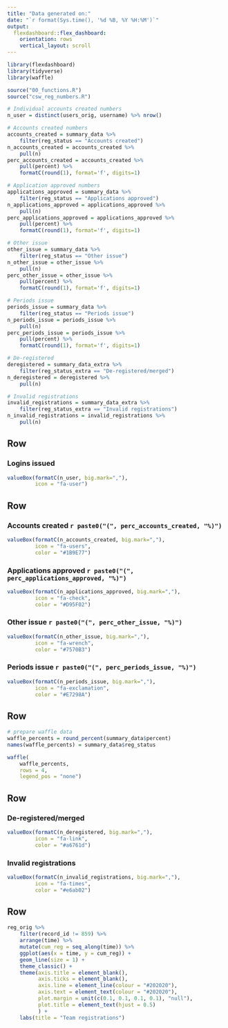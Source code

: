 ```yaml
---
title: "Data generated on:"
date: "`r format(Sys.time(), '%d %B, %Y %H:%M')`"
output: 
  flexdashboard::flex_dashboard:
    orientation: rows
    vertical_layout: scroll
---
```


```r
library(flexdashboard)
library(tidyverse)
library(waffle)

source("00_functions.R")
source("csw_reg_numbers.R")
```

```r
# Individual accounts created numbers
n_user = distinct(users_orig, username) %>% nrow()

# Accounts created numbers
accounts_created = summary_data %>% 
    filter(reg_status == "Accounts created") 
n_accounts_created = accounts_created %>% 
    pull(n)
perc_accounts_created = accounts_created %>%
    pull(percent) %>% 
    formatC(round(1), format='f', digits=1)

# Application approved numbers
applications_approved = summary_data %>% 
    filter(reg_status == "Applications approved") 
n_applications_approved = applications_approved %>% 
    pull(n)
perc_applications_approved = applications_approved %>%
    pull(percent) %>% 
    formatC(round(1), format='f', digits=1)

# Other issue
other_issue = summary_data %>% 
    filter(reg_status == "Other issue") 
n_other_issue = other_issue %>% 
    pull(n)
perc_other_issue = other_issue %>%
    pull(percent) %>% 
    formatC(round(1), format='f', digits=1)

# Periods issue
periods_issue = summary_data %>% 
    filter(reg_status == "Periods issue") 
n_periods_issue = periods_issue %>% 
    pull(n)
perc_periods_issue = periods_issue %>%
    pull(percent) %>% 
    formatC(round(1), format='f', digits=1)

# De-registered
deregistered = summary_data_extra %>% 
    filter(reg_status_extra == "De-registered/merged") 
n_deregistered = deregistered %>% 
    pull(n)

# Invalid registrations
invalid_registrations = summary_data_extra %>% 
    filter(reg_status_extra == "Invalid registrations") 
n_invalid_registrations = invalid_registrations %>% 
    pull(n)

```

Row
-----------------------------------------------------------------------

### Logins issued

```r
valueBox(formatC(n_user, big.mark=","), 
         icon = "fa-user")
```

Row
-----------------------------------------------------------------------

### Accounts created `r paste0("(", perc_accounts_created, "%)")`

```r
valueBox(formatC(n_accounts_created, big.mark=","), 
         icon = "fa-users",
         color = "#1B9E77")
```

### Applications approved `r paste0("(", perc_applications_approved, "%)")`

```r
valueBox(formatC(n_applications_approved, big.mark=","),
         icon = "fa-check",
         color = "#D95F02")
```

### Other issue `r paste0("(", perc_other_issue, "%)")`

```r
valueBox(formatC(n_other_issue, big.mark=","),
         icon = "fa-wrench",
         color = "#7570B3")
```

### Periods issue `r paste0("(", perc_periods_issue, "%)")`

```r
valueBox(formatC(n_periods_issue, big.mark=","),
         icon = "fa-exclamation",
         color = "#E7298A")
```

Row {data-height=350}
-----------------------------------------------------------------------

```r
# prepare waffle data
waffle_percents = round_percent(summary_data$percent)
names(waffle_percents) = summary_data$reg_status

waffle(
    waffle_percents,
    rows = 4,
    legend_pos = "none")
```

Row
-----------------------------------------------------------------------

### De-registered/merged

```r
valueBox(formatC(n_deregistered, big.mark=","),
         icon = "fa-link",
         color = "#a6761d")
```

### Invalid registrations

```r
valueBox(formatC(n_invalid_registrations, big.mark=","),
         icon = "fa-times",
         color = "#e6ab02")
```

Row
-----------------------------------------------------------------------

```r
reg_orig %>% 
    filter(record_id != 859) %>% 
    arrange(time) %>% 
    mutate(cum_reg = seq_along(time)) %>% 
    ggplot(aes(x = time, y = cum_reg)) +
    geom_line(size = 1) +
    theme_classic() +
    theme(axis.title = element_blank(),
          axis.ticks = element_blank(),
          axis.line = element_line(colour = "#202020"),
          axis.text = element_text(colour = "#202020"),
          plot.margin = unit(c(0.1, 0.1, 0.1, 0.1), "null"),
          plot.title = element_text(hjust = 0.5)
          ) +
    labs(title = "Team registrations")
```

